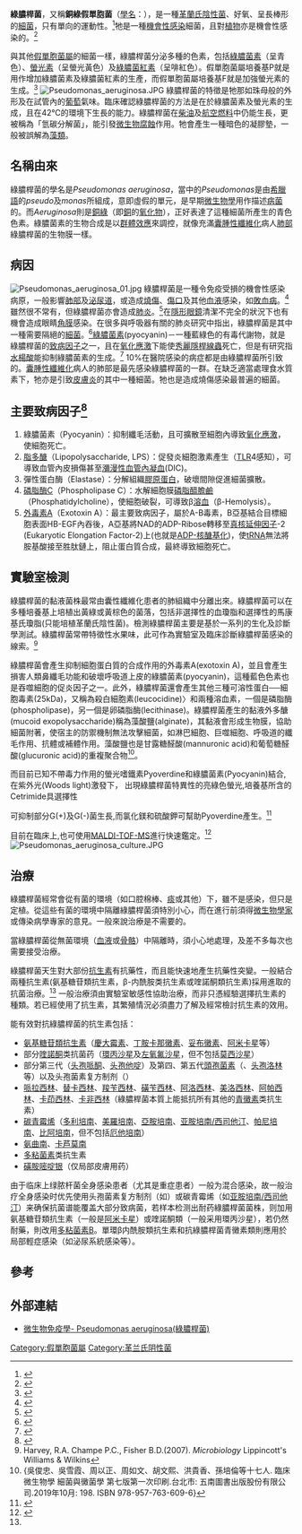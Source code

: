 {{Multiple issues|
{{Original research|time=2021-11-09T09:12:22+00:00}}
{{Rough translation|time=2021-11-09T09:12:22+00:00}}
}}
{{Speciesbox
| taxon = Pseudomonas aeruginosa
| image = Pseudomonas aeruginosa SEM.jpg
| image_caption =
| binomial_authority = (Schroeter, 1872) Migula, 1900
| type_strain = RH 815 = ATCC 10145 = ATCC 10145-U = CCEB 481 = CCUG 551 = CCUG 28447 = CCUG 29297 = CFBP 2466 = CIP 100720 = DSM 50071 = IBCS 277 = IFO (now NBRC) 12689 = JCM 5962 = LMG 1242 = NCCB 76039 = NCIB (now NCIMB) 8295 = NCTC 10332 = NRRL B-771 = VKM B-588
}}

'''綠膿桿菌'''，又稱'''銅綠假單胞菌'''（[[學名|學名]]：{{lang|la|''Pseudomonas aeruginosa''}}），是一種[[革蘭氏陰性菌|革蘭氏陰性菌]]、好氧、呈長棒形的[[細菌|細菌]]，只有單向的運動性。<ref>{{cite book | author = Ryan KJ; Ray CG (editors) | title = Sherris Medical Microbiology | edition = 4th ed. | publisher = McGraw Hill | year = 2004 | id = ISBN 978-0-8385-8529-0 }}</ref>牠是一種[[機會性感染|機會性感染]]細菌，且對[[植物|植物]]亦是機會性感染的。<ref>{{cite book | author =  Iglewski BH | title = Pseudomonas. ''In:'' Baron's Medical Microbiology ''(Barron S ''et al'', eds.)| edition = 4th ed. | publisher = Univ of Texas Medical Branch | year = 1996 | id = [http://www.ncbi.nlm.nih.gov/books/bv.fcgi?rid=mmed.section.1503 (via NCBI Bookshelf)] ISBN 978-0-9631172-1-2 }}</ref>

與其他[[假單胞菌屬|假單胞菌屬]]的細菌一樣，綠膿桿菌分泌多種的色素，包括[[綠膿菌素|綠膿菌素]]（呈青色）、[[螢光素|螢光素]]（呈螢光黃色）及[[綠膿菌紅素|綠膿菌紅素]]（呈啡紅色）。假單胞菌屬培養基P就是用作增加綠膿菌素及綠膿菌紅素的生產，而假單胞菌屬培養基F就是加強螢光素的生成。<ref>{{cite journal | author = King EO, Ward MK, Raney DE | title = Two simple media for the demonstration of pyocyanin and fluorescin. | journal = J Lab Clin Med | volume = 44 | issue = 2 | pages = 301-7 | year = 1954 | id = PMID 13184240}}</ref>
[[File:Pseudomonas_aeruginosa.JPG|thumb]]
綠膿桿菌的特徵是牠那如珠母般的外形及在試管內的[[葡萄|葡萄]]氣味。臨床確認綠膿桿菌的方法是在於綠膿菌素及螢光素的生成，且在42℃的環境下生長的能力。綠膿桿菌在[[柴油|柴油]]及[[航空燃料|航空燃料]]中仍能生長，更被稱為「氫碳分解菌」，能引發[[微生物腐蝕|微生物腐蝕]]作用。牠會產生一種暗色的凝膠墊，一般被誤解為[[藻類|藻類]]。

== 名稱由來 ==
綠膿桿菌的學名是''Pseudomonas aeruginosa''，當中的''Pseudomonas''是由[[希臘語|希臘語]]的''pseudo''及''monas''所組成，意即虛假的單元，是早期[[微生物學|微生物學]]用作描述[[病菌|病菌]]的。而''Aeruginosa''則是[[銅綠|銅綠]]（即[[銅|銅]]的[[氧化物|氧化物]]），正好表達了這種細菌所產生的青色色素。綠膿菌素的生物合成是以[[群體效應|群體效應]]來調控，就像充滿[[囊腫性纖維化|囊腫性纖維化]]病人[[肺部|肺部]]綠膿桿菌的生物膜一樣。

== 病因 ==
[[File:Pseudomonas_aeruginosa_01.jpg|thumb]]
綠膿桿菌是一種令免疫受損的機會性感染病原，一般影響[[肺部|肺部]]及[[泌尿道感染|泌尿道]]，或造成[[燒傷|燒傷]]、[[傷口|傷口]]及其他[[血液|血液]]感染，如[[敗血病|敗血病]]。<ref>{{Cite web |url=http://textbookofbacteriology.net/pseudomonas.html |title=Todar's Online Textbook of Bacteriology |accessdate=2006-10-13 |archive-date=2006-10-09 |archive-url=https://web.archive.org/web/20061009140022/http://textbookofbacteriology.net/pseudomonas.html |dead-url=no }}</ref>雖然很不常有，但綠膿桿菌亦會造成[[肺炎|肺炎]]。<ref>{{Cite journal | author=Fine et al | title=Prognosis and outcomes of patients with community-acquired pneumonia. A meta-analysis | journal=JAMA | year=1996 | volume=275 | pages=134}}</ref>在[[隱形眼鏡|隱形眼鏡]]清潔不完全的狀況下也有機會造成眼睛[[角膜|角膜]]感染。在很多與呼吸器有關的肺炎研究中指出，綠膿桿菌是其中一種需要隔絕的[[細菌|細菌]]。<ref>{{Cite journal | author=Diekema DJ et al. | title=Trends in antimicrobial susceptibility of bacterial pathogens isolated from patients with bloodstream infections in the USA, Canada and Latin America | journal=Clin Infect Dis | year=1999 | volume=29 | pages=595}}</ref>[[綠膿菌素|綠膿菌素]](pyocyanin)－一種藍綠色的有毒代謝物，就是綠膿桿菌的[[致病因子|致病因子]]之一，且在[[氧化應激|氧化應激]]下能使[[秀麗隱桿線蟲|秀麗隱桿線蟲]]死亡，但是有研究指[[水楊酸|水楊酸]]能抑制綠膿菌素的生成。<ref>{{cite journal | author = Prithiviraj B, Bais H, Weir T, Suresh B, Najarro E, Dayakar B, Schweizer H, Vivanco J | title = Down regulation of virulence factors of Pseudomonas aeruginosa by salicylic acid attenuates its virulence on Arabidopsis thaliana and Caenorhabditis elegans. | url = https://archive.org/details/sim_infection-and-immunity_2005-09_73_9/page/5319 | journal = Infect Immun | volume = 73 | issue = 9 | pages = 5319-28 | year = 2005 | id = PMID 16113247}}</ref> 10%在醫院感染的病症都是由綠膿桿菌所引致的。[[囊腫性纖維化|囊腫性纖維化]]病人的肺部是最先感染綠膿桿菌的一群。在缺乏適當處理食水質素下，牠亦是引致[[皮膚炎|皮膚炎]]的其中一種細菌。牠也是造成燒傷感染最普遍的細菌。

== 主要致病因子<ref>{{Cite journal|title=The contribution of Pseudomonas aeruginosa virulence factors and host factors in the establishment of urinary tract infections|url=https://academic.oup.com/femsle/article/364/15/fnx124/3866593|last=Newman|first=John W.|last2=Floyd|first2=Rachel V.|date=2017-08-15|journal=FEMS Microbiology Letters|issue=15|doi=10.1093/femsle/fnx124|volume=364|language=en|issn=0378-1097|last3=Fothergill|first3=Joanne L.|access-date=2019-11-03|archive-date=2019-11-16|archive-url=https://web.archive.org/web/20191116223806/https://academic.oup.com/femsle/article/364/15/fnx124/3866593|dead-url=no}}</ref> ==

# 綠膿菌素（Pyocyanin）：抑制纖毛活動，且可擴散至細胞內導致[[氧化應激|氧化應激]]，使細胞死亡。
# [[脂多醣|脂多醣]]（Lipopolysaccharide, LPS）：促發炎細胞激素產生（[[類鐸受體|TLR]]4感知），可導致血管內皮損傷甚至[[瀰漫性血管內凝血|瀰漫性血管內凝血]](DIC)。
# 彈性蛋白酶（Elastase）：分解組織[[膠原蛋白|膠原蛋白]]，破壞間隙促進細菌擴散。
# [[磷脂酶|磷脂酶]]C（Phospholipase C）：水解細胞膜[[磷脂醯膽鹼|磷脂醯膽鹼]]（Phosphatidylcholine），使細胞破裂，可導致β[[溶血|溶血]]（β-Hemolysis）。
# [[外毒素A|外毒素A]]（Exotoxin A）：最主要致病因子，屬於A-B毒素，B亞基結合目標細胞表面HB-EGF內吞後，A亞基將NAD的ADP-Ribose轉移至[[真核延伸因子|真核延伸因子]]-2 (Eukaryotic Elongation Factor-2)上(也就是[[二磷酸腺苷核糖基化|ADP-核醣基化]])，使[[tRNA|tRNA]]無法將胺基酸接至胜肽鏈上，阻止蛋白質合成，最終導致細胞死亡。

==實驗室檢測==
綠膿桿菌的黏液菌株最常由囊性纖維化患者的肺組織中分離出來。綠膿桿菌可以在多種培養基上培植出黃綠或黃棕色的菌落，包括非選擇性的血瓊脂和選擇性的馬康基氏瓊脂(只能培植革蘭氏陰性菌)。檢測綠膿桿菌主要是基於一系列的生化及診斷學測試。綠膿桿菌常帶特徵性水果味，此可作為實驗室及臨床診斷綠膿桿菌感染的線索。<ref name="#1">Harvey, R.A. Champe P.C., Fisher B.D.(2007). ''Microbiology'' Lippincott's Williams & Wilkins</ref>

綠膿桿菌會產生抑制細胞蛋白質的合成作用的外毒素A(exotoxin A)，並且會產生損害人類鼻纖毛功能和破壞呼吸道上皮的綠膿菌素(pyocyanin)，這種藍色色素也是吞噬細胞的促炎因子之一。此外，綠膿桿菌還會產生其他三種可溶性蛋白──細胞毒素(25kDa)，又稱為殺白細胞素(leucocidine)〉和兩種溶血素，一個是磷脂酶(phospholipase)，另一個是卵磷脂酶(lecithinase)。綠膿桿菌產生的黏液外多醣(mucoid exopolysaccharide)稱為藻酸鹽(alginate)，其黏液會形成生物膜，協助細菌附著，使宿主的防禦機制無法攻擊細菌，如淋巴細胞、巨噬細胞、呼吸道的纖毛作用、抗體或補體作用。藻酸鹽也是甘露糖醛酸(mannuronic acid)和葡萄糖醛酸(glucuronic acid)的重複聚合物<ref>{吳俊忠、吳雪霞、周以正、周如文、胡文熙、洪貴香、孫培倫等十七人. 臨床微生物學 細菌與黴菌學 第七版第一次印刷.台北市: 五南圖書出版股份有限公司.2019年10月: 198.  ISBN 978-957-763-609-6}</ref>。


而目前已知不帶毒力作用的螢光嗜鐵素Pyoverdine和綠膿菌素(Pyocyanin)結合,在紫外光(Woods light)激發下，
出現綠膿桿菌特異性的亮綠色螢光,培養基所含的Cetrimide具選擇性

可抑制部分G(+)及G(-)菌生長,而氯化鎂和硫酸鉀可幫助Pyoverdine產生。<ref>{{Cite web|title=Oxoid - Product Detail|url=http://www.oxoid.com/UK/blue/prod_detail/prod_detail.asp?pr=CM0579&cat=&c=UK&lang=EN|accessdate=2019-11-03|work=www.oxoid.com|archive-date=2019-11-11|archive-url=https://web.archive.org/web/20191111214700/http://www.oxoid.com/UK/blue/prod_detail/prod_detail.asp?pr=CM0579&cat=&c=UK&lang=EN|dead-url=no}}</ref>

目前在臨床上,也可使用[[基質輔助雷射解吸/電離|MALDI-TOF-MS]]進行快速鑑定。<ref>{{Cite journal|title=Matrix-Assisted Laser Desorption Ionization–Time of Flight Mass Spectrometry Identifies Pseudomonas aeruginosa High-Risk Clones|url=https://jcm.asm.org/content/53/4/1395|last=Cabrolier|first=Nadège|last2=Sauget|first2=Marlène|date=2015-04-01|journal=Journal of Clinical Microbiology|issue=4|doi=10.1128/JCM.00210-15|volume=53|pages=1395–1398|language=en|issn=0095-1137|pmid=25653397|last3=Bertrand|first3=Xavier|last4=Hocquet|first4=Didier|access-date=2019-11-03|archive-date=2019-11-03|archive-url=https://web.archive.org/web/20191103161333/https://jcm.asm.org/content/53/4/1395|dead-url=no}}</ref>
[[File:Pseudomonas_aeruginosa_culture.JPG|thumb]]

== 治療 ==
綠膿桿菌經常會從有菌的環境（如口腔棉棒、[[痰|痰]]或其他）下，雖不是感染，但只是定植。從這些有菌的環境中隔離綠膿桿菌須特別小心，而在進行前須得[[微生物學|微生物學家]]或傳染病學專家的意見。一般來說治療是不需要的。

當綠膿桿菌從無菌環境（[[血液|血液]]或[[骨骼|骨骼]]）中隔離時，須小心地處理，及差不多每次也需要接受治療。

綠膿桿菌天生對大部份[[抗生素|抗生素]]有抗藥性，而且能快速地產生抗藥性突變。一般結合兩種抗生素(氨基糖苷類抗生素，β-内酰胺类抗生素或喹諾酮類抗生素)採用進取的抗菌治療。<ref name="#1"/>
一般治療須由實驗室敏感性協助治療，而非只憑經驗選擇抗生素的種類。若已經使用了抗生素，其繁殖情況必須盡力了解及經常檢討抗生素的效用。

能有效對抗綠膿桿菌的抗生素包括：
* [[氨基糖苷類抗生素|氨基糖苷類抗生素]]（[[慶大霉素|慶大霉素]]、[[丁胺卡那黴素|丁胺卡那黴素]]、[[妥布黴素|妥布黴素]]、[[阿米卡星|阿米卡星]]等）
* 部分[[喹諾酮|喹諾酮]]类抗菌药（[[環丙沙星|環丙沙星]]及[[左氧氟沙星|左氧氟沙星]]，但不包括[[莫西沙星|莫西沙星]]）
* 部分第三代（[[头孢哌酮|头孢哌酮]]、[[头孢他啶|头孢他啶]]）及第四、第五代[[頭孢菌素|頭孢菌素]]（{{le|头孢吡肟|cefepime}}、[[头孢洛林|头孢洛林]]等）以及头孢菌素复方制剂（{{le|头孢哌酮舒巴坦钠|Cefoperazone/sulbactam}}）
* [[哌拉西林|哌拉西林]]、[[替卡西林|替卡西林]]、[[羧苄西林|羧苄西林]]、[[磺苄西林|磺苄西林]]、[[阿洛西林|阿洛西林]]、[[美洛西林|美洛西林]]、[[阿帕西林|阿帕西林]]、[[卡茚西林|卡茚西林]]、[[卡非西林|卡非西林]]（綠膿桿菌本質上能抵抗所有其他的[[青黴素|青黴素]]类抗生素）
* [[碳青霉烯|碳青霉烯]]（[[多利培南|多利培南]]、[[美羅培南|美羅培南]]、[[亞胺培南|亞胺培南]]、[[亚胺培南/西司他汀|亚胺培南/西司他汀]]、[[帕尼培南|帕尼培南]]、[[比阿培南|比阿培南]]，但不包括[[厄他培南|厄他培南]]）
* [[氨曲南|氨曲南]]、[[卡芦莫南|卡芦莫南]]
*[[多粘菌素|多粘菌素]]类抗生素
*[[磺胺嘧啶银|磺胺嘧啶银]]（仅局部皮膚用药）
由于临床上绿脓杆菌全身感染患者（尤其是重症患者）一般为混合感染，故一般治疗全身感染时优先使用头孢菌素复方制剂（如{{le|头孢哌酮舒巴坦钠|Cefoperazone/sulbactam}}）或碳青霉烯（如[[亚胺培南/西司他汀|亚胺培南/西司他汀]]）来确保抗菌谱能覆盖大部分致病菌，若样本检测出耐药綠膿桿菌菌株，则加用氨基糖苷類抗生素（一般是[[阿米卡星|阿米卡星]]）或喹諾酮類（一般采用環丙沙星），若仍然耐藥，則改用[[多粘菌素B|多粘菌素B]]。單環β内酰胺類抗生素和抗綠膿桿菌青黴素類則應用於局部輕症感染（如泌尿系統感染等）。

== 參考 ==
{{reflist}}

==外部連結==
*[http://smallcollation.blogspot.com/2013/01/pseudomonas-aeruginosa.html 微生物免疫學- Pseudomonas aeruginosa(綠膿桿菌)] {{Wayback|url=http://smallcollation.blogspot.com/2013/01/pseudomonas-aeruginosa.html |date=20160305062821 }}

{{Authority control}}
{{taxonbar}}
[[Category:假單胞菌屬|Category:假單胞菌屬]]
[[Category:革兰氏阴性菌|Category:革兰氏阴性菌]]